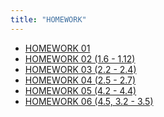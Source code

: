 ```yaml
---
title: "HOMEWORK"  
---
```


- [HOMEWORK 01](#)
- [HOMEWORK 02 (1.6 - 1.12)](./hw02/hw02-10-03-24.html)
- [HOMEWORK 03 (2.2 - 2.4)](./hw03/hw03-10-12-24.html)
- [HOMEWORK 04 (2.5 - 2.7)](./hw04/hw04-10-19-24.html)
- [HOMEWORK 05 (4.2 - 4.4)](./hw05/hw05-10-26-24.html)
- [HOMEWORK 06 (4.5, 3.2 - 3.5)](./hw06/hw06-11-05-24.html)
